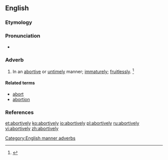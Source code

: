 ==English==

===Etymology===
{{suffix|abortive|ly|lang=en}}

===Pronunciation===
* {{a|US}} {{IPA|/əˈbɔɹ.tɪv.li/|lang=en}}

===Adverb===
{{en-adv}}

# In an [[abortive]] or [[untimely]] manner; [[immaturely]]; [[fruitlessly]]. {{defdate|First attested in the mid 16<sup>th</sup> century.}}<ref name=SOED>{{R:SOED5|page=7}}</ref>

====Related terms====
* [[abort]]
* [[abortion]]

===References===
<references/>

[[Category:English manner adverbs]]

[[et:abortively]]
[[ko:abortively]]
[[io:abortively]]
[[pl:abortively]]
[[ru:abortively]]
[[vi:abortively]]
[[zh:abortively]]